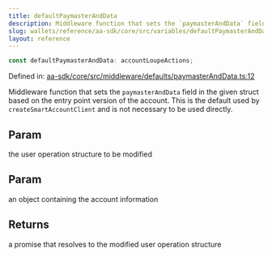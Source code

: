 ```yaml
---
title: defaultPaymasterAndData
description: Middleware function that sets the `paymasterAndData` field in the given struct based on the entry point version of the account. This is the default used by `createSmartAccountClient` and is not necessary to be used directly.
slug: wallets/reference/aa-sdk/core/src/variables/defaultPaymasterAndData
layout: reference
---
```


```ts
const defaultPaymasterAndData: accountLoupeActions;
```

Defined in: [aa-sdk/core/src/middleware/defaults/paymasterAndData.ts:12](https://github.com/alchemyplatform/aa-sdk/blob/49e74eee8606f480b200b4612d00d950da8a8742/aa-sdk/core/src/middleware/defaults/paymasterAndData.ts#L12)

Middleware function that sets the `paymasterAndData` field in the given struct based on the entry point version of the account.
This is the default used by `createSmartAccountClient` and is not necessary to be used directly.

## Param

the user operation structure to be modified

## Param

an object containing the account information

## Returns

a promise that resolves to the modified user operation structure
